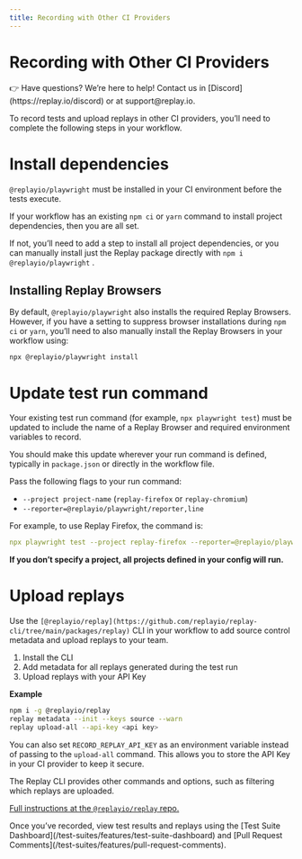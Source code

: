 ```yaml
---
title: Recording with Other CI Providers
---
```


# Recording with Other CI Providers

<Callout type="info" emoji="👉">
👉 Have questions? We’re here to help! Contact us in [Discord](https://replay.io/discord) or at support@replay.io.
</Callout>

To record tests and upload replays in other CI providers, you’ll need to complete the following steps in your workflow.

# Install dependencies

`@replayio/playwright` must be installed in your CI environment before the tests execute.

If your workflow has an existing `npm ci` or `yarn` command to install project dependencies, then you are all set. 

If not, you’ll need to add a step to install all project dependencies, or you can manually install just the Replay package directly with `npm i @replayio/playwright` .

## Installing Replay Browsers

By default, `@replayio/playwright` also installs the required Replay Browsers. However, if you have a setting to suppress browser installations during `npm ci` or `yarn`, you’ll need to also manually install the Replay Browsers in your workflow using:

`npx @replayio/playwright install` 

# Update test run command

Your existing test run command (for example, `npx playwright test`) must be updated to include the name of a Replay Browser and required environment variables to record. 

You should make this update wherever your run command is defined, typically in `package.json` or directly in the workflow file.

Pass the following flags to your run command:

- `--project project-name` (`replay-firefox` or `replay-chromium`)
- `--reporter=@replayio/playwright/reporter,line`

For example, to use Replay Firefox, the command is:

```yaml
npx playwright test --project replay-firefox --reporter=@replayio/playwright/reporter,line
```

**If you don’t specify a project, all projects defined in your config will run.**

# Upload replays

Use the `[@replayio/replay](https://github.com/replayio/replay-cli/tree/main/packages/replay)` CLI in your workflow to add source control metadata and upload replays to your team. 

1. Install the CLI
2. Add metadata for all replays generated during the test run
3. Upload replays with your API Key

**Example**

```bash
npm i -g @replayio/replay
replay metadata --init --keys source --warn
replay upload-all --api-key <api key>
```

You can also set `RECORD_REPLAY_API_KEY` as an environment variable instead of passing to the `upload-all` command. This allows you to store the API Key in your CI provider to keep it secure.

The Replay CLI provides other commands and options, such as filtering which replays are uploaded.

[Full instructions at the `@replayio/replay` repo.](https://github.com/replayio/replay-cli/tree/main/packages/replay)

<Callout type="info" emoji="💡">
Once you’ve recorded, view test results and replays using the [Test Suite Dashboard](/test-suites/features/test-suite-dashboard) and [Pull Request Comments](/test-suites/features/pull-request-comments).
</Callout>